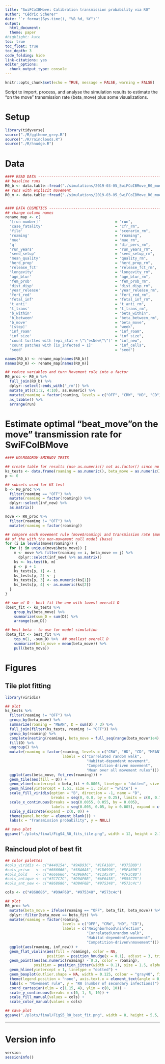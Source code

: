 ```yaml
---
title: "SwiFCoIBMove: Calibration transmission probability via R0"
author: "Cédric Scherer"
date: '`r format(Sys.time(), "%B %d, %Y")`'
output: 
  html_document:
  theme: paper
#highlight: kate
toc: true
toc_float: true
toc_depth: 3
code_folding: hide
link-citations: yes
editor_options: 
  chunk_output_type: console
---
```

  
```r
knitr::opts_chunk$set(echo = TRUE, message = FALSE, warning = FALSE)
```


Script to import, process, and analyse the simulation results to estimate the "on the move" transmission rate (beta_move) plus some visualizations.


# Setup

```r
library(tidyverse)
source("./R/ggtheme_grey.R")
source("./R/rainclouds.R")
source("./R/hnudge.R")
```


# Data

```r
#### READ DATA -----------------------------------------------------------------------------------------------
## baseline runs
R0_b <- data.table::fread("./simulations/2019-03-05_SwiFCoIBMove_R0_mue4_base.csv", skip = 6)  
## runs with explicit movement
R0_m <- data.table::fread("./simulations/2019-03-05_SwiFCoIBMove_R0_mue4_move.csv", skip = 6)


#### DATA COSMETICS ------------------------------------------------------------------------------------------
## change column names
rename_map <- c(
  '[run number]'                                  = "run",
  'case_fatality'                                 = "cfr_rm",
  'file'                                          = "scenario_rm",
  'roaming'                                       = "roaming",
  'mue'                                           = "mue_rm",
  'q'                                             = "dir_pers_rm",
  'run_years'                                     = "run_years_rm",
  'seed_setup'                                    = "seed_setup_rm",   
  'mean_quality'                                  = "quality_rm",
  'herd_prop'                                     = "herd_prop_rm",
  'release_fct'                                   = "release_fct_rm",
  'longevity'                                     = "longevity_rm",
  'age_blur'                                      = "age_blur_rm",
  'fem_prob'                                      = "fem_prob_rm",
  'dist_disp'                                     = "dist_disp_rm",
  'year_release'                                  = "year_release_rm",
  'fert_red'                                      = "fert_red_rm",
  'fetal_inf'                                     = "fetal_inf_rm",
  't_anti'                                        = "t_anti_rm",
  't_trans'                                       = "t_trans_rm",
  'b_within'                                      = "beta_within",
  'b_between'                                     = "beta_between_rm",
  'b_move'                                        = "beta_move",
  '[step]'                                        = "week",
  'inf_roam'                                      = "inf_roam",
  'inf_size'                                      = "inf_size",
  'count turtles with [epi_stat = \"\"esNew\"\"]' = "inf_new",
  'count patches with [is_infected = 1]'          = "inf_cells",
  'seed'                                          = "seed")

names(R0_b) <- rename_map[names(R0_b)]
names(R0_m) <- rename_map[names(R0_m)]

## reduce variables and turn Movement rule into a factor
R0_proc <- R0_m %>% 
  full_join(R0_b) %>% 
  dplyr::select(-ends_with("_rm")) %>%
  mutate_at(c(1:2, 4:10), as.numeric) %>%
  mutate(roaming = factor(roaming, levels = c("OFF", "CRW", "HD", "CD"))) %>%
  as_tibble() %>% 
  arrange(run)
```

# Estimate optimal "beat_move"on the move" transmission rate for SwiFCoIBMove

```r
#### KOLMOGOROV-SMIRNOV TESTS

## create table for results (use as.numeric() not as.factor() since no levels are defined yet!)
ks_tests <- data.frame(roaming = as.numeric(), beta_move = as.numeric(), D = as.numeric(), p = as.numeric())
p <- 0

## subsets used for KS test
b <- R0_proc %>% 
  filter(roaming == "OFF") %>% 
  mutate(roaming = factor(roaming)) %>% 
  dplyr::select(inf_new) %>% 
  as.matrix()

move <- R0_proc %>% 
  filter(roaming != "OFF") %>% 
  mutate(roaming = factor(roaming))

## compare each movement rule (move$roaming) and transmission rate (move$beta_move) 
## of the with the non-movement null model (base)
for (i in levels(move$roaming)) {
  for (j in unique(move$beta_move)) {
    m <- move %>% filter(roaming == i, beta_move == j) %>% 
      dplyr::select(inf_new) %>% as.matrix()
    ks <- ks.test(b, m)
    p <- p + 1
    ks_tests[p, 1] <- i
    ks_tests[p, 2] <- j
    ks_tests[p, 3] <- as.numeric(ks[1])
    ks_tests[p, 4] <- as.numeric(ks[2])
  }
}

## sum of D - best fit the one with lowest overall D
(best_fit <- ks_tests %>% 
    group_by(beta_move) %>% 
    summarize(sum_D = sum(D)) %>% 
    arrange(sum_D))

## best beta - to use for model simulation
(beta_fit <- best_fit %>% 
    top_n(1, -sum_D) %>%  ## smallest overall D
    summarize(beta_move = mean(beta_move)) %>% 
    pull(beta_move))
```


# Figures

## Tile plot fitting

```r
library(viridis)

## plot
ks_tests %>%
  filter(roaming != "OFF") %>%
  group_by(beta_move) %>%
  summarize(roaming = "MEAN", D = sum(D) / 3) %>%
  full_join(filter(ks_tests, roaming != "OFF")) %>%
  group_by(roaming) %>% 
  complete(nesting(roaming), beta_move = full_seq(range(beta_move*1e4), 1) / 1e4) %>%
  fill(D) %>% 
  ungroup() %>% 
  mutate(roaming = factor(roaming, levels = c("CRW", "HD", "CD", "MEAN"),
                          labels = c("Correlated random walk",
                                     "Habitat-dependent movement",
                                     "Competition-driven movement",
                                     "Mean over all movement rules"))) %>%
  ggplot(aes(beta_move, fct_rev(roaming))) +
  geom_tile(aes(fill = D)) +
  geom_vline(xintercept = beta_fit + 0.0005, linetype = "dotted", size = 0.5) +
  geom_hline(yintercept = 1.51, size = 1, color = "white") +
  scale_fill_viridis(option = "B", direction = -1, name = "D",
                     breaks = seq(0, 0.8, by = 0.25), limits = c(0, 0.75)) +
  scale_x_continuous(breaks = seq(0.0055, 0.055, by = 0.005),
                     labels = seq(0.005, 0.05, by = 0.005), expand = c(0, 0)) +
  scale_y_discrete(expand = c(0, 0)) +
  theme(panel.border = element_blank()) +
  labs(x = "Transmission probability", y = NULL)

## save plot
ggsave("./plots/final/FigS4_R0_fits_tile.png", width = 12, height = 2.1, dpi = 750)
```

## Raincloud plot of best fit

```r
## color palettes
#cols_viridis <- c("#440154", "#9AD93C", "#1FA188", "#375B8D")
#cols_prism   <- c("#666666", "#38A6A5", "#1D6996", "#5F4690")
#cols_bold    <- c("#666666", "#3969AC", "#11A579", "#7F3C8D")
#cols_antique <- c("#7C7C7C", "#D9AF6B", "#AF6458", "#855C75")
#cols_ant_new <- c("#868686", "#D9AF6B", "#975348", "#573c4c")

cols <- c("#868686", "#D9AF6B", "#975348", "#573c4c")

## plot
R0_proc %>%
  mutate(beta_move = ifelse(roaming == "OFF", beta_fit, beta_move)) %>%
  dplyr::filter(beta_move == beta_fit) %>%
  mutate(roaming = factor(roaming,
                          levels = c("OFF", "CRW", "HD", "CD"),
                          labels = c("Neighborhood\ninfection",
                                     "Correlated\nrandom walk",
                                     "Habitat-dependent\nmovement", 
                                     "Competition-driven\nmovement"))) %>%
  ggplot(aes(roaming, inf_new)) +
  geom_flat_violin(aes(fill = roaming), color = NA,
                   position = position_hnudge(x = 0.1), adjust = 3, trim = T) +
  geom_point(aes(as.numeric(roaming) - 0.2, color = roaming), 
             position = position_jitter(width = 0.1), size = 1.5, alpha = 0.25) +
  geom_hline(yintercept = 1, linetype = "dotted") +
  geom_boxplot(outlier.shape = NA, width = 0.125, colour = "gray40", fill = "white") +  
  theme(legend.position = "none", axis.text.x = element_text(angle = 0, hjust = 0.5)) +
  labs(x = "Movement rule", y = "R0 (number of secondary infections)") +
  coord_cartesian(xlim = c(1.15, 4), ylim = c(0, 10)) +
  scale_y_continuous(breaks = c(0, 1, 5, 10)) +
  scale_fill_manual(values = cols) +
  scale_color_manual(values = cols)

## save plot
ggsave("./plots/final/FigS5_R0_best_fit.png", width = 8, height = 5.5, dpi = 750)
```

***
  
# Version info

```r
version
sessionInfo()
```

